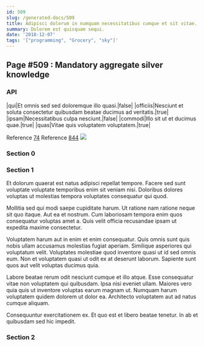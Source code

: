 ```yaml
---
id: 509
slug: /generated-docs/509
title: Adipisci dolorum in numquam necessitatibus cumque et sit vitae.
summary: Dolorem est quisquam sequi.
date: '2018-12-07'
tags: '["programming", "Grocery", "sky"]'
---
```


## Page #509 : Mandatory aggregate silver knowledge
### API

|qui|Et omnis sed sed doloremque illo quasi.|false|
|officiis|Nesciunt et soluta consectetur quibusdam beatae ducimus ad veritatis.|true|
|ipsam|Necessitatibus culpa nesciunt.|false|
|commodi|Illo sit ut et ducimus quae.|true|
|quas|Vitae quis voluptatem voluptatem.|true|

Reference [74](/generated-docs/74)
Reference [844](/generated-docs/844)
![](/assets/cats-5.jpg)

### Section 0

### Section 1
Et dolorum quaerat est natus adipisci repellat tempore. Facere sed sunt voluptate voluptate temporibus enim sit veniam nisi. Doloribus dolores voluptas ut molestias tempora voluptates consequatur qui quod.
 Mollitia sed qui modi saepe cupiditate harum. Ut ratione nam ratione neque sit quo itaque. Aut ea et nostrum. Cum laboriosam tempora enim quos consequatur voluptas amet a. Quis velit officia recusandae ipsam ut expedita maxime consectetur.
 Voluptatem harum aut in enim et enim consequatur. Quis omnis sunt quis nobis ullam accusamus molestias fugiat aperiam. Similique asperiores qui voluptatum velit.
Voluptates molestiae quod inventore quasi ut id sed omnis eum. Non et voluptatem quasi ut odit ex at deserunt laborum. Sapiente sunt quos aut velit voluptas ducimus quia.
 Labore beatae rerum odit nesciunt cumque et illo atque. Esse consequatur vitae non voluptatem qui quibusdam. Ipsa nisi eveniet ullam. Maiores vero quia quis ut inventore voluptas earum magnam ut. Numquam harum voluptatem quidem dolorem ut dolor ea. Architecto voluptatem aut ad natus cumque aliquam.
 Consequuntur exercitationem ex. Et quo est et libero beatae tenetur. In ab et quibusdam sed hic impedit.
### Section 2

